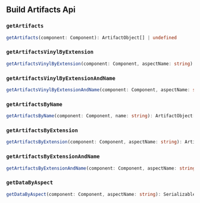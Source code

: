 ## Build Artifacts Api

### `getArtifacts`

```ts
getArtifacts(component: Component): ArtifactObject[] | undefined
```

### `getArtifactsVinylByExtension`

```ts
getArtifactsVinylByExtension(component: Component, aspectName: string): Promise<ArtifactVinyl[]>
```

### `getArtifactsVinylByExtensionAndName`

```ts
getArtifactsVinylByExtensionAndName(component: Component, aspectName: string, name: string): Promise<ArtifactVinyl[]>
```

### `getArtifactsByName`

```ts
getArtifactsByName(component: Component, name: string): ArtifactObject[] | undefined
```

### `getArtifactsByExtension`

```ts
getArtifactsByExtension(component: Component, aspectName: string): ArtifactObject[] | undefined
```

### `getArtifactsByExtensionAndName`

```ts
getArtifactsByExtensionAndName(component: Component, aspectName: string, name: string): ArtifactObject[] | undefined
```

### `getDataByAspect`

```ts
getDataByAspect(component: Component, aspectName: string): Serializable | undefined
```
